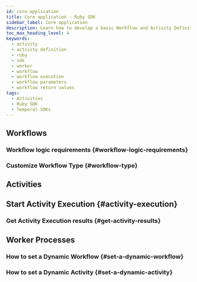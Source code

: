 ```yaml
---
id: core-application
title: Core application - Ruby SDK
sidebar_label: Core application
description: Learn how to develop a basic Workflow and Activity Definition using the Temporal Ruby SDK, run a Worker Process, and set up Dynamic Workflows and Activities.
toc_max_heading_level: 4
keywords:
  - activity
  - activity definition
  - ruby
  - sdk
  - worker
  - workflow
  - workflow execution
  - workflow parameters
  - workflow return values
tags:
  - Activities
  - Ruby SDK
  - Temporal SDKs
---
```


## Workflows

<!-- CONTENT-->
<!-- Call out best practices for defining Workflow params and return values-->

### Workflow logic requirements {#workflow-logic-requirements}

<!-- Ruby specific Workflow logic requirements-->

### Customize Workflow Type {#workflow-type}

## Activities

<!-- CONTENT-->
<!-- Call out best practices for defining Activity params and return values-->

## Start Activity Execution {#activity-execution}

<!-- CONTENT-->
<!-- Call out required Timeouts-->

### Get Activity Execution results {#get-activity-results}

<!-- CONTENT-->

## Worker Processes

<!-- CONTENT-->
<!-- Call out registering multiple types-->

### How to set a Dynamic Workflow {#set-a-dynamic-workflow}

<!-- CONTENT-->

### How to set a Dynamic Activity {#set-a-dynamic-activity}

<!-- CONTENT-->
